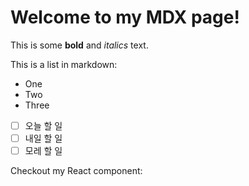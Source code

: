 # Welcome to my MDX page!

This is some **bold** and _italics_ text.

This is a list in markdown:

- One
- Two
- Three
- [ ] 오늘 할 일
- [ ] 내일 할 일
- [ ] 모레 할 일

Checkout my React component:
